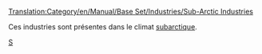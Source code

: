 [[Translation:Category/en/Manual/Base Set/Industries/Sub-Arctic Industries]]

Ces industries sont présentes dans le climat [[fr/Manual/Climat#subarctique|subarctique]].

[[Category:fr/Manual/Base Set/Industries/Industries|S]]